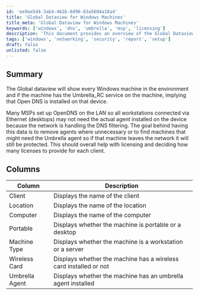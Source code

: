 ```yaml
---
id: 'ee9ae5d4-3ab4-462b-8d90-63a5604a18a4'
title: 'Global Dataview for Windows Machines'
title_meta: 'Global Dataview for Windows Machines'
keywords: ['windows', 'dns', 'umbrella', 'msp', 'licensing']
description: 'This document provides an overview of the Global Dataview that displays every Windows machine in the environment and indicates whether the Umbrella_RC service is installed, which suggests that Open DNS is being utilized. It aims to assist Managed Service Providers (MSPs) in optimizing their licensing and deployment of the Umbrella agent based on the machines’ connectivity and requirements.'
tags: ['windows', 'networking', 'security', 'report', 'setup']
draft: false
unlisted: false
---
```

## Summary

The Global dataview will show every Windows machine in the environment and if the machine has the Umbrella_RC service on the machine, implying that Open DNS is installed on that device.

Many MSPs set up OpenDNS on the LAN so all workstations connected via Ethernet (desktops) may not need the actual agent installed on the device because the network is handling the DNS filtering. The goal behind having this data is to remove agents where unnecessary or to find machines that might need the Umbrella agent so if that machine leaves the network it will still be protected. This should overall help with licensing and deciding how many licenses to provide for each client.

## Columns

| Column          | Description                                          |
|-----------------|------------------------------------------------------|
| Client          | Displays the name of the client                      |
| Location        | Displays the name of the location                    |
| Computer        | Displays the name of the computer                    |
| Portable        | Displays whether the machine is portable or a desktop|
| Machine Type    | Displays whether the machine is a workstation or a server |
| Wireless Card    | Displays whether the machine has a wireless card installed or not |
| Umbrella Agent  | Displays whether the machine has an umbrella agent installed |













